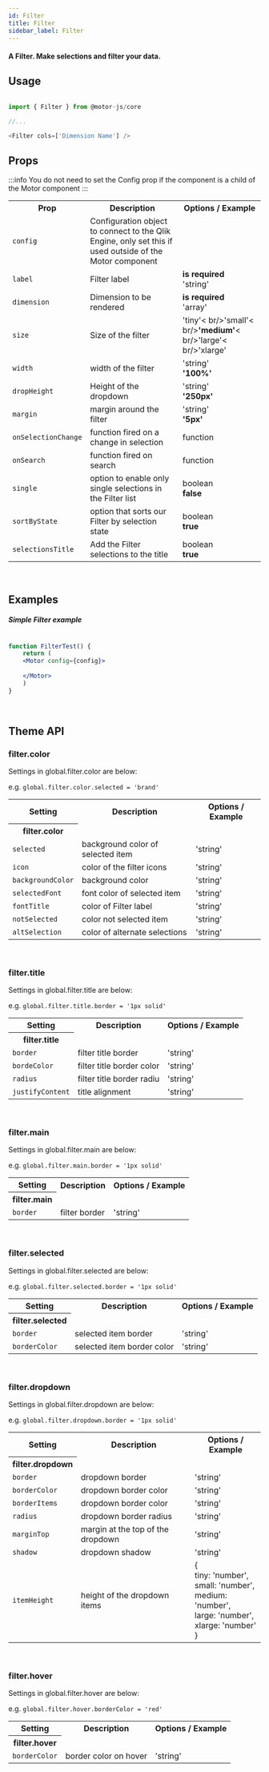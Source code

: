 ```yaml
---
id: Filter
title: Filter
sidebar_label: Filter
---
```

#### A Filter. Make selections and filter your data.


## Usage

```javascript

import { Filter } from @motor-js/core

//...

<Filter cols=['Dimension Name'] />

```


## Props

:::info
You do not need to set the Config prop if the component is a child of the Motor component
:::

 
<table>
  <tr>
    <th>Prop</th>
    <th>Description</th>
    <th>Options / Example</th>
  </tr>
  <tr>
    <td><code>config</code></td>
    <td>Configuration object to connect to the Qlik Engine, only set this if used outside of the Motor component</td>
    <td></td>
  </tr>
  <tr>
    <td><code>label</code></td>
    <td>Filter label</td>
    <td><b>is required</b><br/>'string'</td>
  </tr>
  <tr>
    <td><code>dimension</code></td>
    <td>Dimension to be rendered</td>
    <td><b>is required</b><br/>'array'</td>
  </tr>
  <tr>
    <td><code>size</code></td>
    <td>Size of the filter</td>
    <td>'tiny'< br/>'small'< br/><b>'medium'</b>< br/>'large'< br/>'xlarge'</td>
  </tr>
  <tr>
    <td><code>width</code></td>
    <td>width of the filter</td>
    <td>'string'<br/><b>'100%'</b></td>
  </tr>
  <tr>
    <td><code>dropHeight</code></td>
    <td>Height of the dropdown</td>
    <td>'string'<br/><b>'250px'</b></td>
  </tr>
  <tr>
    <td><code>margin</code></td>
    <td>margin around the filter</td>
    <td>'string'<br/><b>'5px'</b></td>
  </tr>
  <tr>
    <td><code>onSelectionChange</code></td>
    <td>function fired on a change in selection</td>
    <td>function</td>
  </tr>
  <tr>
    <td><code>onSearch</code></td>
    <td>function fired on search</td>
    <td>function</td>
  </tr>
  <tr>
    <td><code>single</code></td>
    <td>option to enable only single selections in the Filter list</td>
    <td>boolean<br/><b>false</b></td>
  </tr>
  <tr>
    <td><code>sortByState</code></td>
    <td>option that sorts our Filter by selection state</td>
    <td>boolean<br/><b>true</b></td>
  </tr>
  <tr>
    <td><code>selectionsTitle</code></td>
    <td>Add the Filter selections to the title</td>
    <td>boolean<br/><b>true</b></td>
  </tr>
</table>


<br />


## Examples

##### Simple Filter example

```jsx live

function FilterTest() {
    return (
    <Motor config={config}>  
     
    </Motor>
    )
}

```

<br />


## Theme API

### filter.color

Settings in global.filter.color are below:

e.g. <code>global.filter.color.selected = 'brand'</code>

<table>
  <tr>
    <th>Setting</th>
    <th>Description</th>
    <th>Options / Example</th>
  </tr>
  <tr>
    <th>filter.color</th>
  </tr>
  <tr>
    <td><code>selected</code></td>
    <td>background color of selected item</td>
    <td>'string'</td>
  </tr>
  <tr>
    <td><code>icon</code></td>
    <td>color of the filter icons</td>
    <td>'string'</td>
  </tr>
  <tr>
    <td><code>backgroundColor</code></td>
    <td>background color</td>
    <td>'string'</td>
  </tr>
  <tr>
    <td><code>selectedFont</code></td>
    <td>font color of selected item</td>
    <td>'string'</td>
  </tr>
  <tr>
    <td><code>fontTitle</code></td>
    <td>color of Filter label</td>
    <td>'string'</td>
  </tr>
  <tr>
    <td><code>notSelected</code></td>
    <td>color not selected item</td>
    <td>'string'</td>
  </tr>
  <tr>
    <td><code>altSelection</code></td>
    <td>color of alternate selections</td>
    <td>'string'</td>
  </tr>
</table>

<br />

### filter.title

Settings in global.filter.title are below:

e.g. <code>global.filter.title.border = '1px solid'</code>

<table>
  <tr>
    <th>Setting</th>
    <th>Description</th>
    <th>Options / Example</th>
  </tr>
  <tr>
    <th>filter.title</th>
  </tr>
  <tr>
    <td><code>border</code></td>
    <td>filter title border</td>
    <td>'string'</td>
  </tr>
  <tr>
    <td><code>bordeColor</code></td>
    <td>filter title border color</td>
    <td>'string'</td>
  </tr>
  <tr>
    <td><code>radius</code></td>
    <td>filter title border radiu</td>
    <td>'string'</td>
  </tr>
  <tr>
    <td><code>justifyContent</code></td>
    <td>title alignment</td>
    <td>'string'</td>
  </tr>
</table>

<br />

### filter.main

Settings in global.filter.main are below:

e.g. <code>global.filter.main.border = '1px solid'</code>

<table>
  <tr>
    <th>Setting</th>
    <th>Description</th>
    <th>Options / Example</th>
  </tr>
  <tr>
    <th>filter.main</th>
  </tr>
  <tr>
    <td><code>border</code></td>
    <td>filter border</td>
    <td>'string'</td>
  </tr>
</table>

<br />

### filter.selected

Settings in global.filter.selected are below:

e.g. <code>global.filter.selected.border = '1px solid'</code>

<table>
  <tr>
    <th>Setting</th>
    <th>Description</th>
    <th>Options / Example</th>
  </tr>
  <tr>
    <th>filter.selected</th>
  </tr>
  <tr>
    <td><code>border</code></td>
    <td>selected item border</td>
    <td>'string'</td>
  </tr>
  <tr>
    <td><code>borderColor</code></td>
    <td>selected item border color</td>
    <td>'string'</td>
  </tr>
</table>

<br />

### filter.dropdown

Settings in global.filter.dropdown are below:

e.g. <code>global.filter.dropdown.border = '1px solid'</code>

<table>
  <tr>
    <th>Setting</th>
    <th>Description</th>
    <th>Options / Example</th>
  </tr>
  <tr>
    <th>filter.dropdown</th>
  </tr>
  <tr>
    <td><code>border</code></td>
    <td>dropdown border</td>
    <td>'string'</td>
  </tr>
  <tr>
    <td><code>borderColor</code></td>
    <td>dropdown border color</td>
    <td>'string'</td>
  </tr>
  <tr>
    <td><code>borderItems</code></td>
    <td>dropdown border color</td>
    <td>'string'</td>
  </tr>
  <tr>
    <td><code>radius</code></td>
    <td>dropdown border radius</td>
    <td>'string'</td>
  </tr>
  <tr>
    <td><code>marginTop</code></td>
    <td>margin at the top of the dropdown</td>
    <td>'string'</td>
  </tr>
  <tr>
    <td><code>shadow</code></td>
    <td>dropdown shadow</td>
    <td>'string'</td>
  </tr>
  <tr>
    <td><code>itemHeight</code></td>
    <td>height of the dropdown items</td>
    <td>&#123; <br />
      tiny&#58; 'number', <br />
      small&#58; 'number', <br />
      medium&#58; 'number', <br />
      large&#58; 'number', <br />
      xlarge&#58; 'number' <br />
      &#125;
     </td>
  </tr>
</table>

<br />

### filter.hover

Settings in global.filter.hover are below:

e.g. <code>global.filter.hover.borderColor = 'red'</code>

<table>
  <tr>
    <th>Setting</th>
    <th>Description</th>
    <th>Options / Example</th>
  </tr>
  <tr>
    <th>filter.hover</th>
  </tr>
  <tr>
    <td><code>borderColor</code></td>
    <td>border color on hover</td>
    <td>'string'</td>
  </tr>
</table>

<br />

